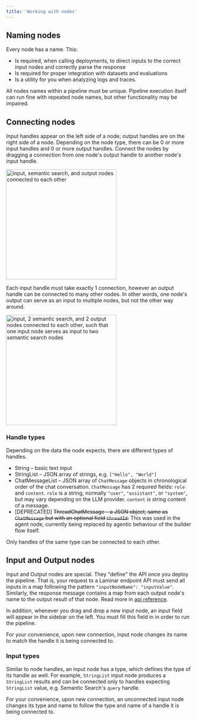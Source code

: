 ```yaml
---
title: 'Working with nodes'
---
```


## Naming nodes

Every node has a name. This:
- Is required, when calling deployments, to direct inputs to the correct input nodes and correctly parse the response
- Is required for proper integration with datasets and evaluations
- Is a utility for you when analyzing logs and traces.

All nodes names within a pipeline must be unique. Pipeline execution itself can run fine with repeated node names, but other functionality may be impaired.

## Connecting nodes

Input handles appear on the left side of a node; output handles are on the right side of a node. Depending on the node type, there can be 0 or more input handles and 0 or more output handles. Connect the nodes by dragging a connection from one node's output handle to another node's input handle.

<img height="300" src="/images/pipeline-builder/connected-nodes.png" alt="input, semantic search, and output nodes connected to each other"/>

Each input handle must take exactly 1 connection, however an output handle can be connected to many other nodes. In other words, one node's output can serve as an input to multiple nodes, but not the other way around.

<img height="300" src="/images/pipeline-builder/multi-node-output-connection.png" alt="input, 2 semantic search, and 2 output nodes connected to each other, such that one input node serves as input to two semantic search nodes"/>

### Handle types

Depending on the data the node expects, there are different types of handles.

- String – basic text input
- StringList – JSON array of strings, e.g. `["Hello", "World"]`
- ChatMessageList – JSON array of `ChatMessage` objects in chronological order of the chat conversation. `ChatMessage` has 2 required fields: `role` and `content`. `role` is a string, normally `"user"`, `"assistant"`, or `"system"`, but may vary depending on the LLM provider. `content` is string content of a message.
- \[DEPRECATED\] ~~ThreadChatMessage – a JSON object, same as `ChatMessage` but with an optional field `threadId`.~~ This was used in the agent node, currently being replaced by agentic behaviour of the builder flow itself.

Only handles of the same type can be connected to each other.

## Input and Output nodes

Input and Output nodes are special. They "define" the API once you deploy the pipeline. That is, your request to a Laminar endpoint API must send all inputs in a map following the pattern `"inputNodeName": "inputValue"`. Similarly, the response message contains a map from each output node's name to the output result of that node. Read more in [api reference](/api-reference/endpoint/endpoint_run).

In addition, whenever you drag and drop a new input node, an input field will appear in the sidebar on the left. You must fill this field in in order to run the pipeline.

For your convenience, upon new connection, input node changes its name to match the handle it is being connected to.

### Input types

Similar to node handles, an input node has a type, which defines the type of its handle as well. For example, `StringList` input node produces a `StringList` results and can be connected only to handles expecting `StringList` value, e.g. Semantic Search's `query` handle.

For your convenience, upon new connection, an unconnected input node changes its type and name to follow the type and name of a handle it is being connected to.

